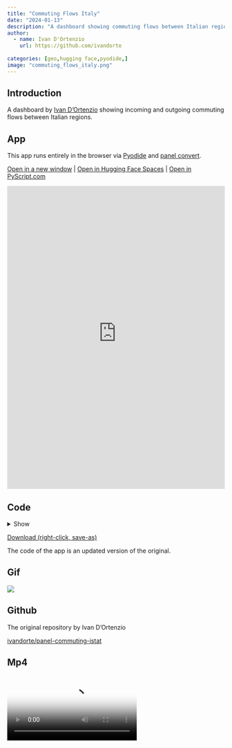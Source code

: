 ```yaml
---
title: "Commuting Flows Italy"
date: "2024-01-13"
description: "A dashboard showing commuting flows between Italian regions"
author:
  - name: Ivan D'Ortenzio
    url: https://github.com/ivandorte
    
categories: [geo,hugging face,pyodide,]
image: "commuting_flows_italy.png"
---
```


## Introduction

A dashboard by [Ivan D'Ortenzio](https://github.com/ivandorte) showing incoming and outgoing commuting flows between Italian regions.

## App

This app runs entirely in the browser via [Pyodide](https://pyodide.org) and [panel convert](https://panel.holoviz.org/how_to/wasm/convert.html).

<a href="https://awesome-panel-commuting-flows-italy.static.hf.space" target="_blank">Open in a new window</a> | <a href="https://huggingface.co/spaces/awesome-panel/commuting_flows_italy" target="_blank">Open in Hugging Face Spaces</a> | <a href="https://pyscript.com/@awesome-panel/streaming-number-indicators" target="_blank">Open in PyScript.com</a>

<iframe
	src="https://awesome-panel-commuting-flows-italy.static.hf.space"
	frameborder="0"
	style="width:100%;height:700px"
></iframe>

## Code

<details>
<summary>Show</summary>
```.python
```
</details>

<a href="https://raw.githubusercontent.com/awesome-panel/awesome-panel/main/examples/commuting_flows_italy.py" download>Download (right-click, save-as)</a>

The code of the app is an updated version of the original.

## Gif

<img src="https://cdn.awesome-panel.org/resources/commuting_flows_italy/commuting_flows_italy.gif"></img>

## Github

The original repository by Ivan D'Ortenzio

[ivandorte/panel-commuting-istat](https://github.com/ivandorte/panel-commuting-istat)

## Mp4

<video poster="https://cdn.awesome-panel.org/resources/commuting_flows_italy/commuting_flows_italy.png" controls>
  <source src="https://cdn.awesome-panel.org/resources/commuting_flows_italy/commuting_flows_italy.mp4" type="video/mp4">
  Your browser does not support HTML video.
</video>

## Png

<img src="https://cdn.awesome-panel.org/resources/commuting_flows_italy/commuting_flows_italy.png"></img>

## Social

Please share on social media. Thanks.

<a href="https://x.com/awesome_panel/status/1746213263992389903?s=20" target="_blank"><i class="bi bi-twitter"></i></a> <a href="https://www.linkedin.com/feed/update/urn:li:activity:7151979513604648960" target="_blank"><i class="bi bi-linkedin"></i></a>